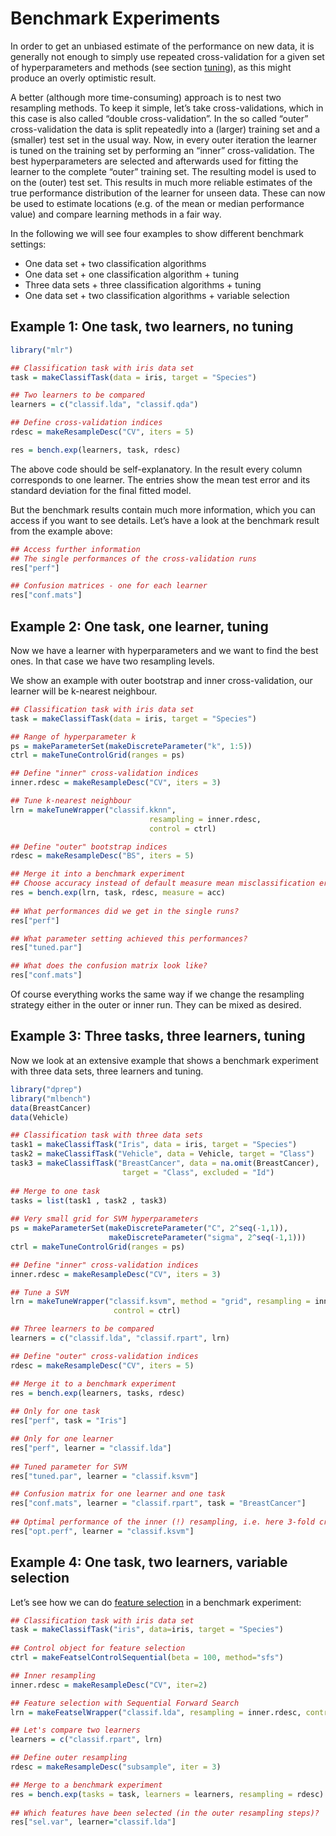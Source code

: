 Benchmark Experiments
=====================


In order to get an unbiased estimate of the performance on new data,
it is generally not enough to simply use repeated cross-validation
for a given set of hyperparameters and methods (see section [tuning](tune.md)), 
as this might produce an overly optimistic result.

A better (although more time-consuming) approach is to nest two
resampling methods. To keep it simple, let's take
cross-validations, which in this case is also called "double cross-validation".
In the so called "outer" cross-validation the data is split repeatedly
into a (larger) training set and a (smaller) test set in the usual
way. Now, in every outer iteration the learner is tuned on the
training set by performing an "inner" cross-validation. The best
hyperparameters are selected and afterwards used for fitting the learner 
to the complete "outer" training set. The resulting model is used to
on the (outer) test set. This results in much more reliable
estimates of the true performance distribution of the learner for unseen
data. These can now be used to estimate locations (e.g. of the mean
or median performance value) and compare learning methods in a fair
way.

In the following we will see four examples to show different benchmark settings:

* One data set  +	two classification algorithms
* One data set	+	one classification algorithm	+	tuning
* Three data sets	+	three classification algorithms	+	tuning
* One data set	+	two classification algorithms	+	variable selection


Example 1: One task, two learners, no tuning
----------------------------------------------

```r
library("mlr")

## Classification task with iris data set 
task = makeClassifTask(data = iris, target = "Species")

## Two learners to be compared 
learners = c("classif.lda", "classif.qda")

## Define cross-validation indices 
rdesc = makeResampleDesc("CV", iters = 5)

res = bench.exp(learners, task, rdesc)
``` 

The above code should be self-explanatory. In the result every
column corresponds to one learner. The entries show the mean test
error and its standard deviation for the final fitted model.

But the benchmark results contain much more information, which you can
access if you want to see details. Let's have a look at the benchmark
result from the example above:


```r
## Access further information 
## The single performances of the cross-validation runs 
res["perf"]

## Confusion matrices - one for each learner
res["conf.mats"]
``` 
	
Example 2: One task, one learner, tuning
----------------------------------------

Now we have a learner with hyperparameters and we want to find the best ones. In
that case we have two resampling levels.

We show an example with outer bootstrap and inner cross-validation,
our learner will be k-nearest neighbour.

```r
## Classification task with iris data set 
task = makeClassifTask(data = iris, target = "Species")

## Range of hyperparameter k  
ps = makeParameterSet(makeDiscreteParameter("k", 1:5))
ctrl = makeTuneControlGrid(ranges = ps)

## Define "inner" cross-validation indices
inner.rdesc = makeResampleDesc("CV", iters = 3)   

## Tune k-nearest neighbour
lrn = makeTuneWrapper("classif.kknn",
                               resampling = inner.rdesc, 
                               control = ctrl)

## Define "outer" bootstrap indices 
rdesc = makeResampleDesc("BS", iters = 5)

## Merge it into a benchmark experiment 
## Choose accuracy instead of default measure mean misclassification error
res = bench.exp(lrn, task, rdesc, measure = acc)
	
## What performances did we get in the single runs? 
res["perf"]

## What parameter setting achieved this performances? 
res["tuned.par"]

## What does the confusion matrix look like? 
res["conf.mats"]
``` 

Of course everything works the same way if we change the resampling
strategy either in the outer or inner run. They can be mixed as desired.

Example 3: Three tasks, three learners, tuning
----------------------------------------------

Now we look at an extensive example that shows a benchmark experiment with three data
sets, three learners and tuning.

```r
library("dprep")
library("mlbench")
data(BreastCancer)
data(Vehicle)

## Classification task with three data sets 
task1 = makeClassifTask("Iris", data = iris, target = "Species")
task2 = makeClassifTask("Vehicle", data = Vehicle, target = "Class")
task3 = makeClassifTask("BreastCancer", data = na.omit(BreastCancer), 
                         target = "Class", excluded = "Id")
	
## Merge to one task
tasks = list(task1 , task2 , task3)
	
## Very small grid for SVM hyperparameters  
ps = makeParameterSet(makeDiscreteParameter("C", 2^seq(-1,1)), 
                      makeDiscreteParameter("sigma", 2^seq(-1,1)))
ctrl = makeTuneControlGrid(ranges = ps)

## Define "inner" cross-validation indices
inner.rdesc = makeResampleDesc("CV", iters = 3)   

## Tune a SVM
lrn = makeTuneWrapper("classif.ksvm", method = "grid", resampling = inner.rdesc, 
                       control = ctrl)

## Three learners to be compared 
learners = c("classif.lda", "classif.rpart", lrn)

## Define "outer" cross-validation indices 
rdesc = makeResampleDesc("CV", iters = 5)

## Merge it to a benchmark experiment 
res = bench.exp(learners, tasks, rdesc)
	
## Only for one task
res["perf", task = "Iris"]

## Only for one learner
res["perf", learner = "classif.lda"]
		
## Tuned parameter for SVM
res["tuned.par", learner = "classif.ksvm"]

## Confusion matrix for one learner and one task
res["conf.mats", learner = "classif.rpart", task = "BreastCancer"]
	
## Optimal performance of the inner (!) resampling, i.e. here 3-fold cross-validation
res["opt.perf", learner = "classif.ksvm"]
```

Example 4: One task, two learners, variable selection
-----------------------------------------------------

Let's see how we can do [feature selection](feature_selection.md) in
a benchmark experiment:

```r
## Classification task with iris data set 
task = makeClassifTask("iris", data=iris, target = "Species")  
	
## Control object for feature selection
ctrl = makeFeatselControlSequential(beta = 100, method="sfs")

## Inner resampling
inner.rdesc = makeResampleDesc("CV", iter=2)

## Feature selection with Sequential Forward Search
lrn = makeFeatselWrapper("classif.lda", resampling = inner.rdesc, control = ctrl)

## Let's compare two learners
learners = c("classif.rpart", lrn)

## Define outer resampling 
rdesc = makeResampleDesc("subsample", iter = 3)

## Merge to a benchmark experiment
res = bench.exp(tasks = task, learners = learners, resampling = rdesc)
	
## Which features have been selected (in the outer resampling steps)?
res["sel.var", learner="classif.lda"]
```

<!--(
.. |benchmark_processing| image:: /_images/benchmark_processing.png
     :align: middle
     :width: 40em
     :alt: Benchmark processing pipeline
)-->
